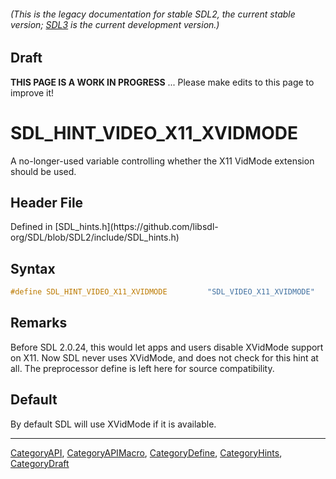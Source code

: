 ====== (This is the legacy documentation for stable SDL2, the current stable version; [https://wiki.libsdl.org/SDL3/ SDL3] is the current development version.) ======

== Draft ==

'''THIS PAGE IS A WORK IN PROGRESS''' ... Please make edits to this page to improve it!


<!-- #*^*^*^*^*See https://wiki.libsdl.org/SGEnumerations for details on editing this page*^*^*^*^* -->
= SDL_HINT_VIDEO_X11_XVIDMODE =

A no-longer-used variable controlling whether the X11 VidMode extension should be used.

== Header File ==

Defined in [SDL_hints.h](https://github.com/libsdl-org/SDL/blob/SDL2/include/SDL_hints.h)

== Syntax ==

<syntaxhighlight lang='c'>
#define SDL_HINT_VIDEO_X11_XVIDMODE         "SDL_VIDEO_X11_XVIDMODE"</syntaxhighlight>

== Remarks ==

Before SDL 2.0.24, this would let apps and users disable XVidMode support
on X11. Now SDL never uses XVidMode, and does not check for this hint at
all. The preprocessor define is left here for source compatibility.

== Default ==

By default SDL will use XVidMode if it is available.

----
[[CategoryAPI]], [[CategoryAPIMacro]], [[CategoryDefine]], [[CategoryHints]], [[CategoryDraft]]
<!-- #See the Style Guide for instructions on editing the footer. -->



